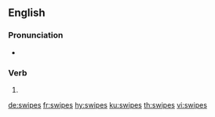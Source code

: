 ==English==

===Pronunciation===
* {{IPA|/swaɪps/|lang=en}}

===Verb===
{{head|en|verb form}}

# {{en-third-person singular of|swipe}}

[[de:swipes]]
[[fr:swipes]]
[[hy:swipes]]
[[ku:swipes]]
[[th:swipes]]
[[vi:swipes]]